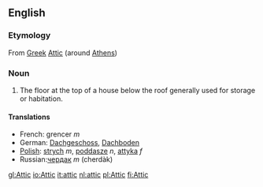 ==English==
===Etymology===
From [[Greek]] [[Attic]] (around [[Athens]])
===Noun===
#The floor at the top of a house below the roof generally used for storage or habitation.
====Translations====
*French: grencer ''m''
*German: [[Dachgeschoss]], [[Dachboden]]
*[[Polish]]: [[strych]] ''m'', [[poddasze]] ''n'', [[attyka]] ''f''
*Russian:[[чердак]] ''m'' (cherdàk)

[[gl:Attic]]
[[io:Attic]]
[[it:attic]]
[[nl:attic]]
[[pl:Attic]]
[[fi:Attic]]